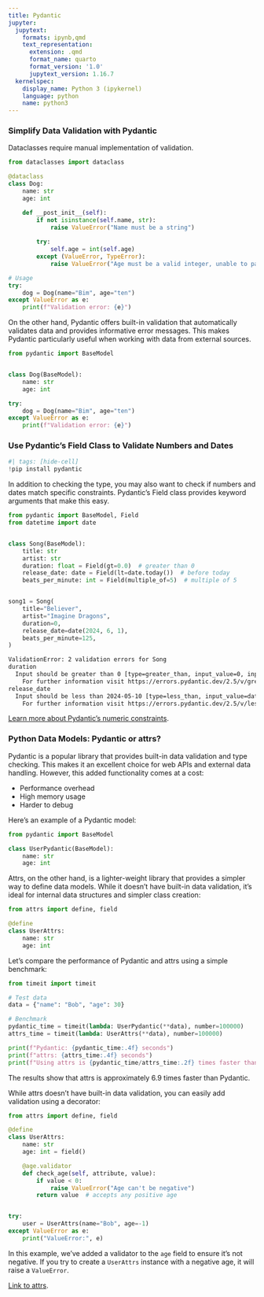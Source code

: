 ```yaml
---
title: Pydantic
jupyter:
  jupytext:
    formats: ipynb,qmd
    text_representation:
      extension: .qmd
      format_name: quarto
      format_version: '1.0'
      jupytext_version: 1.16.7
  kernelspec:
    display_name: Python 3 (ipykernel)
    language: python
    name: python3
---
```




### Simplify Data Validation with Pydantic

Dataclasses require manual implementation of validation.

```python
from dataclasses import dataclass

@dataclass
class Dog:
    name: str
    age: int

    def __post_init__(self):
        if not isinstance(self.name, str):
            raise ValueError("Name must be a string")
            
        try:
            self.age = int(self.age)
        except (ValueError, TypeError):
            raise ValueError("Age must be a valid integer, unable to parse string as an integer")

# Usage
try:
    dog = Dog(name="Bim", age="ten")
except ValueError as e:
    print(f"Validation error: {e}")
```

On the other hand, Pydantic offers built-in validation that automatically validates data and provides informative error messages. This makes Pydantic particularly useful when working with data from external sources.

```python
from pydantic import BaseModel


class Dog(BaseModel):
    name: str
    age: int

try:
    dog = Dog(name="Bim", age="ten")
except ValueError as e:
    print(f"Validation error: {e}")
```

### Use Pydantic's Field Class to Validate Numbers and Dates

```python
#| tags: [hide-cell]
!pip install pydantic
```

In addition to checking the type, you may also want to check if numbers and dates match specific constraints. Pydantic's Field class provides keyword arguments that make this easy.

```python
from pydantic import BaseModel, Field
from datetime import date


class Song(BaseModel):
    title: str
    artist: str
    duration: float = Field(gt=0.0)  # greater than 0
    release_date: date = Field(lt=date.today())  # before today
    beats_per_minute: int = Field(multiple_of=5)  # multiple of 5


song1 = Song(
    title="Believer",
    artist="Imagine Dragons",
    duration=0,
    release_date=date(2024, 6, 1),
    beats_per_minute=125,
)
```

```bash
ValidationError: 2 validation errors for Song
duration
  Input should be greater than 0 [type=greater_than, input_value=0, input_type=int]
    For further information visit https://errors.pydantic.dev/2.5/v/greater_than
release_date
  Input should be less than 2024-05-10 [type=less_than, input_value=datetime.date(2024, 6, 1), input_type=date]
    For further information visit https://errors.pydantic.dev/2.5/v/less_than
```

[Learn more about Pydantic's numeric constraints](https://bit.ly/4bbhthb).

### Python Data Models: Pydantic or attrs?

Pydantic is a popular library that provides built-in data validation and type checking. This makes it an excellent choice for web APIs and external data handling. However, this added functionality comes at a cost:

*   Performance overhead
*   High memory usage
*   Harder to debug

Here's an example of a Pydantic model:

```python
from pydantic import BaseModel

class UserPydantic(BaseModel):
    name: str
    age: int
```

Attrs, on the other hand, is a lighter-weight library that provides a simpler way to define data models. While it doesn't have built-in data validation, it's ideal for internal data structures and simpler class creation:

```python
from attrs import define, field

@define
class UserAttrs:
    name: str
    age: int
```

Let's compare the performance of Pydantic and attrs using a simple benchmark:

```python
from timeit import timeit

# Test data
data = {"name": "Bob", "age": 30}

# Benchmark
pydantic_time = timeit(lambda: UserPydantic(**data), number=100000)
attrs_time = timeit(lambda: UserAttrs(**data), number=100000)

print(f"Pydantic: {pydantic_time:.4f} seconds")
print(f"attrs: {attrs_time:.4f} seconds")
print(f"Using attrs is {pydantic_time/attrs_time:.2f} times faster than using Pydantic")
```

The results show that attrs is approximately 6.9 times faster than Pydantic.

While attrs doesn't have built-in data validation, you can easily add validation using a decorator:

```python
from attrs import define, field

@define
class UserAttrs:
    name: str
    age: int = field()

    @age.validator
    def check_age(self, attribute, value):
        if value < 0:
            raise ValueError("Age can't be negative")
        return value  # accepts any positive age


try:
    user = UserAttrs(name="Bob", age=-1)
except ValueError as e:
    print("ValueError:", e)
```

In this example, we've added a validator to the `age` field to ensure it's not negative. If you try to create a `UserAttrs` instance with a negative age, it will raise a `ValueError`.

[Link to attrs](https://github.com/python-attrs/attrs).
